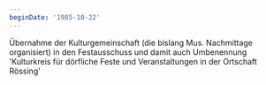 ```yaml
---
beginDate: '1985-10-22'
---
```


Übernahme der Kulturgemeinschaft (die bislang Mus. Nachmittage organisiert) in
den Festausschuss und damit auch Umbenennung 'Kulturkreis für dörfliche Feste
und Veranstaltungen in der Ortschaft Rössing'
